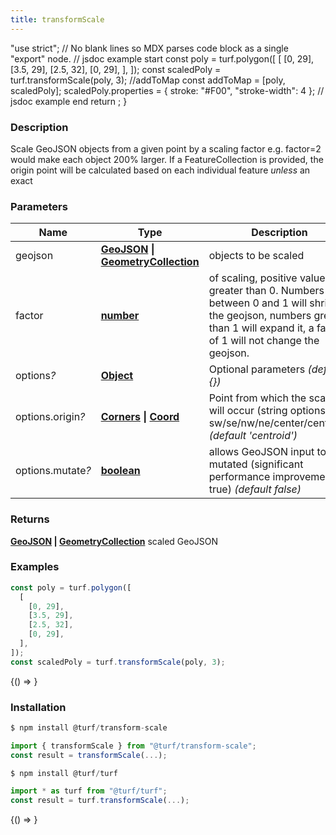 ```yaml
---
title: transformScale
---
```



  "use strict";
  // No blank lines so MDX parses code block as a single "export" node.
  // jsdoc example start
  const poly = turf.polygon([
    [
      [0, 29],
      [3.5, 29],
      [2.5, 32],
      [0, 29],
    ],
  ]);
  const scaledPoly = turf.transformScale(poly, 3);
  //addToMap
  const addToMap = [poly, scaledPoly];
  scaledPoly.properties = { stroke: "#F00", "stroke-width": 4 };
  // jsdoc example end
  return <ExampleMap addToMap={addToMap} />;
}

### Description

Scale GeoJSON objects from a given point by a scaling factor e.g. factor=2
would make each object 200% larger.
If a FeatureCollection is provided, the origin point will be calculated
based on each individual feature _unless_ an exact

### Parameters

| Name                   | Type                                                                                                                                        | Description                                                                                                                                                                    |
| ---------------------- | ------------------------------------------------------------------------------------------------------------------------------------------- | ------------------------------------------------------------------------------------------------------------------------------------------------------------------------------ |
| geojson                | **[GeoJSON](https://tools.ietf.org/html/rfc7946#section-3) &#124; [GeometryCollection](https://tools.ietf.org/html/rfc7946#section-3.1.8)** | objects to be scaled                                                                                                                                                           |
| factor                 | **[number](https://developer.mozilla.org/docs/Web/JavaScript/Reference/Global_Objects/Number)**                                             | of scaling, positive values greater than 0. Numbers between 0 and 1 will shrink the geojson, numbers greater than 1 will expand it, a factor of 1 will not change the geojson. |
| options<i>?</i>        | **[Object](https://developer.mozilla.org/docs/Web/JavaScript/Reference/Global_Objects/Object)**                                             | Optional parameters _(default &#123;&#125;)_                                                                                                                                   |
| options.origin<i>?</i> | **[Corners](docs/api/types/Corners.mdx) &#124; [Coord](https://tools.ietf.org/html/rfc7946#section-3.1.1)**                                 | Point from which the scaling will occur (string options: sw/se/nw/ne/center/centroid) _(default 'centroid')_                                                                   |
| options.mutate<i>?</i> | **[boolean](https://developer.mozilla.org/docs/Web/JavaScript/Reference/Global_Objects/Boolean)**                                           | allows GeoJSON input to be mutated (significant performance improvement if true) _(default false)_                                                                             |

### Returns

**[GeoJSON](https://tools.ietf.org/html/rfc7946#section-3) &#124; [GeometryCollection](https://tools.ietf.org/html/rfc7946#section-3.1.8)** scaled GeoJSON

### Examples

```javascript
const poly = turf.polygon([
  [
    [0, 29],
    [3.5, 29],
    [2.5, 32],
    [0, 29],
  ],
]);
const scaledPoly = turf.transformScale(poly, 3);
```

<BrowserOnly>{() => <Map0 />}</BrowserOnly>

### Installation

```javascript
$ npm install @turf/transform-scale

import { transformScale } from "@turf/transform-scale";
const result = transformScale(...);
```

```javascript
$ npm install @turf/turf

import * as turf from "@turf/turf";
const result = turf.transformScale(...);
```

<!-- Expose turf as global var for experimenting in the browser console -->

<BrowserOnly>{() => <WindowTurfGlobal turf={turf} />}</BrowserOnly>
